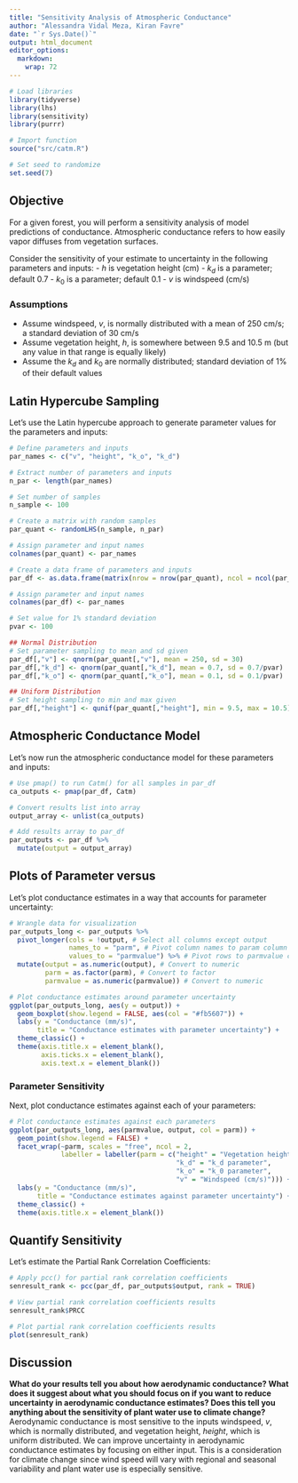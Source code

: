 ```yaml
---
title: "Sensitivity Analysis of Atmospheric Conductance"
author: "Alessandra Vidal Meza, Kiran Favre"
date: "`r Sys.Date()`"
output: html_document
editor_options: 
  markdown: 
    wrap: 72
---
```


```r
# Load libraries
library(tidyverse)
library(lhs)
library(sensitivity)
library(purrr)

# Import function
source("src/catm.R")

# Set seed to randomize
set.seed(7)
```

## Objective
For a given forest, you will perform a sensitivity analysis of model predictions of conductance. Atmospheric conductance refers to how easily vapor diffuses from vegetation surfaces.  

Consider the sensitivity of your estimate to uncertainty in the following parameters and inputs: 
- $h$ is vegetation height (cm)
- $k_d$ is a parameter; default 0.7
- $k_0$ is a parameter; default 0.1
- $v$ is windspeed (cm/s)

### Assumptions
- Assume windspeed, $v$, is normally distributed with a mean of 250 cm/s; a standard deviation of 30 cm/s
- Assume vegetation height, $h$, is somewhere between 9.5 and 10.5 m (but any value in that range is equally likely)
- Assume the $k_d$ and $k_0$ are normally distributed; standard deviation of 1% of their default values


## Latin Hypercube Sampling
Let's use the Latin hypercube approach to generate parameter values for the parameters and inputs:
```r
# Define parameters and inputs
par_names <- c("v", "height", "k_o", "k_d")

# Extract number of parameters and inputs
n_par <- length(par_names)

# Set number of samples
n_sample <- 100

# Create a matrix with random samples
par_quant <- randomLHS(n_sample, n_par)

# Assign parameter and input names
colnames(par_quant) <- par_names

# Create a data frame of parameters and inputs
par_df <- as.data.frame(matrix(nrow = nrow(par_quant), ncol = ncol(par_quant)))

# Assign parameter and input names
colnames(par_df) <- par_names

# Set value for 1% standard deviation
pvar <- 100

## Normal Distribution
# Set parameter sampling to mean and sd given
par_df[,"v"] <- qnorm(par_quant[,"v"], mean = 250, sd = 30)
par_df[,"k_d"] <- qnorm(par_quant[,"k_d"], mean = 0.7, sd = 0.7/pvar)
par_df[,"k_o"] <- qnorm(par_quant[,"k_o"], mean = 0.1, sd = 0.1/pvar)

## Uniform Distribution
# Set height sampling to min and max given
par_df[,"height"] <- qunif(par_quant[,"height"], min = 9.5, max = 10.5)
```

## Atmospheric Conductance Model
Let's now run the atmospheric conductance model for these parameters and inputs:
```r
# Use pmap() to run Catm() for all samples in par_df
ca_outputs <- pmap(par_df, Catm)

# Convert results list into array
output_array <- unlist(ca_outputs)

# Add results array to par_df
par_outputs <- par_df %>%
  mutate(output = output_array)
```

## Plots of Parameter versus
Let's plot conductance estimates in a way that accounts for parameter uncertainty:
```r
# Wrangle data for visualization
par_outputs_long <- par_outputs %>% 
  pivot_longer(cols = !output, # Select all columns except output
               names_to = "parm", # Pivot column names to param column
               values_to = "parmvalue") %>% # Pivot rows to parmvalue column
  mutate(output = as.numeric(output), # Convert to numeric
         parm = as.factor(parm), # Convert to factor
         parmvalue = as.numeric(parmvalue)) # Convert to numeric

# Plot conductance estimates around parameter uncertainty
ggplot(par_outputs_long, aes(y = output)) + 
  geom_boxplot(show.legend = FALSE, aes(col = "#fb5607")) +
  labs(y = "Conductance (mm/s)",
       title = "Conductance estimates with parameter uncertainty") +
  theme_classic() +
  theme(axis.title.x = element_blank(),
        axis.ticks.x = element_blank(),
        axis.text.x = element_blank()) 
```

### Parameter Sensitivity
Next, plot conductance estimates against each of your parameters:
```r
# Plot conductance estimates against each parameters
ggplot(par_outputs_long, aes(parmvalue, output, col = parm)) + 
  geom_point(show.legend = FALSE) + 
  facet_wrap(~parm, scales = "free", ncol = 2, 
             labeller = labeller(parm = c("height" = "Vegetation height (cm)",
                                          "k_d" = "k_d parameter",
                                          "k_o" = "k_0 parameter",
                                          "v" = "Windspeed (cm/s)"))) +
  labs(y = "Conductance (mm/s)",
       title = "Conductance estimates against parameter uncertainty") +
  theme_classic() +
  theme(axis.title.x = element_blank())
```

## Quantify Sensitivity 
Let's estimate the Partial Rank Correlation Coefficients:
```r
# Apply pcc() for partial rank correlation coefficients 
senresult_rank <- pcc(par_df, par_outputs$output, rank = TRUE)

# View partial rank correlation coefficients results
senresult_rank$PRCC

# Plot partial rank correlation coefficients results
plot(senresult_rank)
```

## Discussion 
**What do your results tell you about how aerodynamic conductance? What does it suggest about what you should focus on if you want to reduce uncertainty in aerodynamic conductance estimates? Does this tell you anything about the sensitivity of plant water use to climate change?**
Aerodynamic conductance is most sensitive to the inputs windspeed, $v$, which is normally distributed, and vegetation height, $height$, which is uniform distributed. We can improve uncertainty in aerodynamic conductance estimates by focusing on either input. This is a consideration for climate change since wind speed will vary with regional and seasonal variability and plant water use is especially sensitive. 
